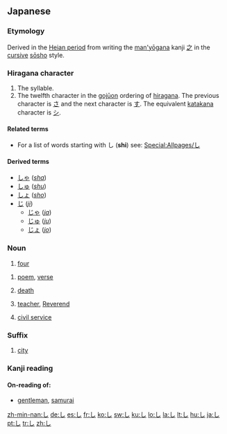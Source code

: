 {{wikipedia|Shi (kana)}}
{{also|じ|レ}}
==Japanese==
{{stroke order|strokes=1}}

===Etymology===
Derived in the [[w:Heian period|Heian period]] from writing the [[man'yōgana]] kanji [[之]] in the [[cursive]] [[sōsho]] style.

===Hiragana character===
{{ja-kana|rom=shi}}

# The {{IPAchar|/shi/}} syllable.
# The twelfth character in the [[gojūon]] ordering of [[hiragana]]. The previous character is [[さ]] and the next character is [[す]]. The equivalent [[katakana]] character is [[シ]].

====Related terms====
* For a list of words starting with し ('''shi''') see: [[Special:Allpages/し]]

====Derived terms====
* [[しゃ]] (''[[sha]]'')
* [[しゅ]] (''[[shu]]'')
* [[しょ]] (''[[sho]]'')
* [[じ]] (''[[ji]]'')
** [[じゃ]] (''[[ja]]'')
** [[じゅ]] (''[[ju]]'')
** [[じょ]] (''[[jo]]'')

===Noun===
{{ja-noun|h|rom=shi}}

# {{ja-def|四}} [[four]]
<!-- # {{ja-def|疵瑕}} (しか, shika) [[blemish]], [[flaw]], [[defect]] -->
# {{ja-def|詩}} [[poem]], [[verse]]
# {{ja-def|死}} [[death]]
# {{ja-def|師}} [[teacher]], [[Reverend]]
# {{ja-def|仕}} [[civil service]]

===Suffix===
{{ja-pos|h|suffix|rom=shi}}

# {{ja-def|市}} [[city]]

===Kanji reading===
{{ja-kanjireading|rom=shi}}

====On-reading of:====
* {{ja-def|士}} [[gentleman]], [[samurai]]

[[zh-min-nan:し]]
[[de:し]]
[[es:し]]
[[fr:し]]
[[ko:し]]
[[sw:し]]
[[ku:し]]
[[lo:し]]
[[la:し]]
[[lt:し]]
[[hu:し]]
[[ja:し]]
[[pt:し]]
[[tr:し]]
[[zh:し]]